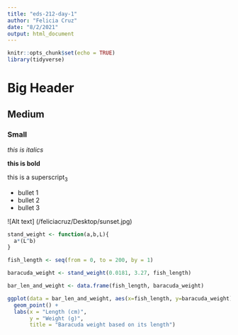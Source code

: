 ```yaml
---
title: "eds-212-day-1"
author: "Felicia Cruz"
date: "8/2/2021"
output: html_document
---
```


```r
knitr::opts_chunk$set(echo = TRUE)
library(tidyverse)
```

# Big Header 

## Medium

### Small
*this is italics*

**this is bold**

this is a superscript~3~

* bullet 1 
* bullet 2 
* bullet 3

![Alt text] 
(/feliciacruz/Desktop/sunset.jpg)


```r
stand_weight <- function(a,b,L){
  a*(L^b)
}
```

```r
fish_length <- seq(from = 0, to = 200, by = 1)

baracuda_weight <- stand_weight(0.0181, 3.27, fish_length)

bar_len_and_weight <- data.frame(fish_length, baracuda_weight)

ggplot(data = bar_len_and_weight, aes(x=fish_length, y=baracuda_weight)) +
  geom_point() + 
  labs(x = "Length (cm)",
       y = "Weight (g)",
       title = "Baracuda weight based on its length")
```

